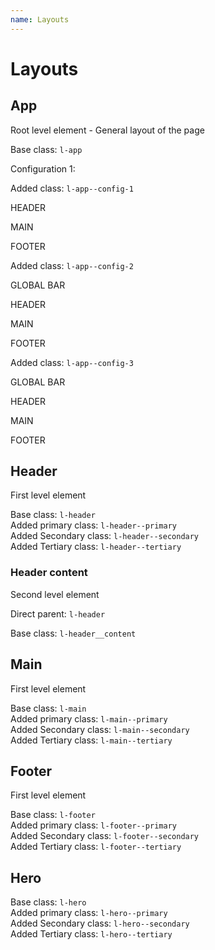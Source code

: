 ```yaml
---
name: Layouts
---
```



# Layouts

## App

Root level element - General layout of the page

Base class: `l-app`

Configuration 1:

Added class: `l-app--config-1`

<DocumentationWrapper>
  <div class="l-app l-app--config-1">
    <div class="l-header m-primary">
      <p class="text--white u-tc">HEADER</p>
    </div>
    <div class="l-main m-secondary">
      <p class="text--white u-tc">MAIN</p>
    </div>
    <div class="l-footer m-tertiary">
      <p class="text--white u-tc">FOOTER</p>
    </div>
  </div>
</DocumentationWrapper>

Added class: `l-app--config-2`

<DocumentationWrapper>
  <div class="l-app l-app--config-2">
   <div class="l-globalbar l-globalbar--secondary u-row-span-3">
      <p class="text--white u-tc">GLOBAL BAR</p>
    </div>
    <div class="l-header l-header--primary">
      <p class="text--white u-tc">HEADER</p>
    </div>
    <div class="l-main l-main--secondary">
      <p class="text--white u-tc">MAIN</p>
    </div>
    <div class="l-footer l-footer--tertiary">
      <p class="text--white u-tc">FOOTER</p>
    </div>
  </div>
</DocumentationWrapper>

Added class: `l-app--config-3`

<DocumentationWrapper>
  <div class="l-app l-app--config-3">
   <div class="l-globalbar l-globalbar--secondary u-row-span-3">
      <p class="text--white u-tc">GLOBAL BAR</p>
    </div>
    <div class="l-header l-header--primary">
      <p class="text--white u-tc">HEADER</p>
    </div>
    <div class="l-main l-main--secondary">
      <p class="text--white u-tc">MAIN</p>
    </div>
    <div class="l-footer l-footer--tertiary">
      <p class="text--white u-tc">FOOTER</p>
    </div>
  </div>
</DocumentationWrapper>

## Header

First level element

Base class: `l-header`  
Added primary class: `l-header--primary`  
Added Secondary class: `l-header--secondary`  
Added Tertiary class: `l-header--tertiary`

### Header content

Second level element

Direct parent: `l-header`

Base class: `l-header__content`

## Main

First level element

Base class: `l-main`  
Added primary class: `l-main--primary`  
Added Secondary class: `l-main--secondary`  
Added Tertiary class: `l-main--tertiary`

## Footer

First level element

Base class: `l-footer`  
Added primary class: `l-footer--primary`  
Added Secondary class: `l-footer--secondary`  
Added Tertiary class: `l-footer--tertiary`

## Hero

Base class: `l-hero`  
Added primary class: `l-hero--primary`  
Added Secondary class: `l-hero--secondary`  
Added Tertiary class: `l-hero--tertiary`
